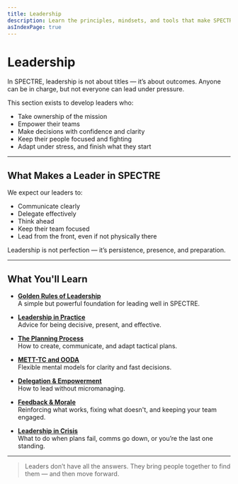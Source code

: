 ```yaml
---
title: Leadership
description: Learn the principles, mindsets, and tools that make SPECTRE leaders effective in any mission.
asIndexPage: true
---
```


# Leadership

In SPECTRE, leadership is not about titles — it’s about outcomes. Anyone can be in charge, but not everyone can lead under pressure.

This section exists to develop leaders who:

- Take ownership of the mission
- Empower their teams
- Make decisions with confidence and clarity
- Keep their people focused and fighting
- Adapt under stress, and finish what they start

---

## What Makes a Leader in SPECTRE

We expect our leaders to:

- Communicate clearly
- Delegate effectively
- Think ahead
- Keep their team focused
- Lead from the front, even if not physically there

Leadership is not perfection — it’s persistence, presence, and preparation.

---

## What You'll Learn

- **[Golden Rules of Leadership](./golden-rules)**  
  A simple but powerful foundation for leading well in SPECTRE.

- **[Leadership in Practice](./practical-advice)**  
  Advice for being decisive, present, and effective.

- **[The Planning Process](./planning-process)**  
  How to create, communicate, and adapt tactical plans.

- **[METT-TC and OODA](./frameworks)**  
  Flexible mental models for clarity and fast decisions.

- **[Delegation & Empowerment](./delegation)**  
  How to lead without micromanaging.

- **[Feedback & Morale](./feedback-and-morale)**  
  Reinforcing what works, fixing what doesn't, and keeping your team engaged.

- **[Leadership in Crisis](./crisis-leadership)**  
  What to do when plans fail, comms go down, or you’re the last one standing.

---

> Leaders don’t have all the answers. They bring people together to find them — and then move forward.
